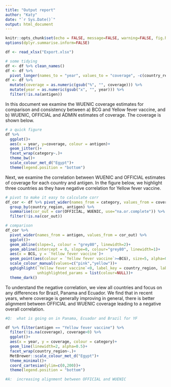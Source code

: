 ```yaml
---
title: "Output report"
author: "Katy"
date: "`r Sys.Date()`"
output: html_document
---
```


```r
knitr::opts_chunk$set(echo = FALSE, message=FALSE, warning=FALSE, fig.height = 12, fig.width = 12)
options(dplyr.summarise.inform=FALSE)

df <- read_xlsx("Export.xlsx")

# some tidying
df <- df %>% clean_names()
df <- df %>%
  pivot_longer(names_to = "year", values_to = "coverage", -c(country_region, antigen, category))
df <- df %>%
  mutate(coverage = as.numeric(gsub("%", "", coverage))) %>%
  mutate(year = as.numeric(gsub("x", "", year))) %>%
  filter(!is.na(antigen))
```

In this document we examine the WUENIC coverage estimates for comparison and consistency between a) BCG and Yellow fever vaccine, and b) WUENIC, OFFICIAL and ADMIN estimates of coverage. The coverage is shown below.

```r
# a quick figure
df %>%
  ggplot()+
  aes(x = year, y=coverage, colour = antigen)+
  geom_jitter()+
  facet_wrap(category~.)+
  theme_bw()+
  scale_colour_met_d("Egypt")+
  theme(legend.position = "bottom")
```

Next, we examine the correlation between WUENIC and OFFICIAL estimates of coverage for each country and antigen. In the figure below, we highlight three countries as they have negative correlation for Yellow fever vaccine.

```r
# pivot to make it easy to calculate corr
df_cor <- df %>% pivot_wider(names_from = category, values_from = coverage) %>%
  group_by(country_region, antigen) %>%
  summarise(cor_out = cor(OFFICIAL, WUENIC, use="na.or.complete")) %>%
  filter(!is.na(cor_out))

# comparison
df_cor %>%
  pivot_wider(names_from = antigen, values_from = cor_out) %>%
  ggplot()+
  geom_abline(slope=1, colour = "grey80", linewidth=2)+
  geom_abline(intercept = 0, slope=0, colour="grey80", linewidth=1)+
  aes(x = BCG, y = `Yellow fever vaccine`)+
  geom_point(aes(colour = `Yellow fever vaccine`>=BCG), size=5, alpha=0.7)+
  scale_colour_manual(values=c("pink","yellow"))+
  gghighlight(`Yellow fever vaccine`<0, label_key = country_region, label_params = list(colour = "black"),
              unhighlighted_params = list(colour=NULL))+
  theme_dark()
```

To understand the negative correlation, we view all countries and focus on any differences for Brazil, Panama and Ecuador. We find that in recent years, where coverage is generally improving in general, there is better alignment between OFFICIAL and WUENIC coverage leading to a negative overall correlation. 

```r
#Q:  what is going on in Panama, Ecuador and Brazil for YF

df %>% filter(antigen == "Yellow fever vaccine") %>%
  filter(!is.na(coverage), coverage>0) %>%
  ggplot()+
  aes(x = year, y = coverage, colour = category)+
  geom_line(linewidth=2, alpha=0.5)+
  facet_wrap(country_region~.)+
  MetBrewer::scale_colour_met_d("Egypt")+
  theme_minimal()+
  coord_cartesian(ylim=c(0,200))+
  theme(legend.position = "bottom")

#A:  increasing alignment between OFFICIAL and WUENIC
```